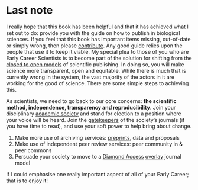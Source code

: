 # Last note {- #lastnote}

I really hope that this book has been helpful and that it has achieved what I set out to do: provide you with the guide on how to publish in biological sciences. If you feel that this book has important items missing, out-of-date or simply wrong, then please [contribute](#contribute). Any good guide relies upon the people that use it to keep it viable. My special plea to those of you who are Early Career Scientists is to become part of the solution for shifting from the [closed to open models](#openscience) of scientific publishing. In doing so, you will make science more transparent, open and equitable. While there is much that is currently wrong in the system, the vast majority of the actors in it are working for the good of science. There are some simple steps to achieving this.

As scientists, we need to go back to our core concerns: **the scientific method, independence, transparency and reproducibility**. Join your disciplinary [academic society](#societies) and stand for election to a position where your voice will be heard. Join the [gatekeepers](#gatekeepers) of the society's journals (if you have time to read), and use your soft power to help bring about change.

1. Make more use of archiving services: [preprints](preprints2.html), data and proposals
1. Make use of independent peer review services: peer community in & peer commons
1. Persuade your society to move to a [Diamond Access](#diamond) [overlay](#overlay) journal model

If I could emphasise one really important aspect of all of your Early Career; that is to enjoy it! 

